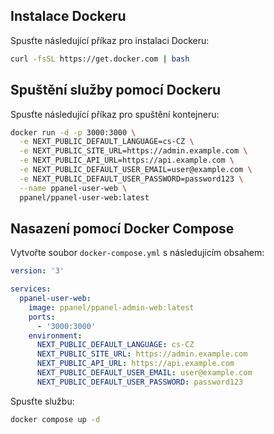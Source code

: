 ## Instalace Dockeru

Spusťte následující příkaz pro instalaci Dockeru:

```bash
curl -fsSL https://get.docker.com | bash
```

## Spuštění služby pomocí Dockeru

Spusťte následující příkaz pro spuštění kontejneru:

```bash
docker run -d -p 3000:3000 \
  -e NEXT_PUBLIC_DEFAULT_LANGUAGE=cs-CZ \
  -e NEXT_PUBLIC_SITE_URL=https://admin.example.com \
  -e NEXT_PUBLIC_API_URL=https://api.example.com \
  -e NEXT_PUBLIC_DEFAULT_USER_EMAIL=user@example.com \
  -e NEXT_PUBLIC_DEFAULT_USER_PASSWORD=password123 \
  --name ppanel-user-web \
  ppanel/ppanel-user-web:latest
```

## Nasazení pomocí Docker Compose

Vytvořte soubor `docker-compose.yml` s následujícím obsahem:

```yaml
version: '3'

services:
  ppanel-user-web:
    image: ppanel/ppanel-admin-web:latest
    ports:
      - '3000:3000'
    environment:
      NEXT_PUBLIC_DEFAULT_LANGUAGE: cs-CZ
      NEXT_PUBLIC_SITE_URL: https://admin.example.com
      NEXT_PUBLIC_API_URL: https://api.example.com
      NEXT_PUBLIC_DEFAULT_USER_EMAIL: user@example.com
      NEXT_PUBLIC_DEFAULT_USER_PASSWORD: password123
```

Spusťte službu:

```bash
docker compose up -d
```



<Giscus />
